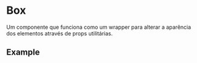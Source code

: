 
# Box

Um componente que funciona como um wrapper para alterar a aparência dos
elementos através de props utilitárias.

## Example


